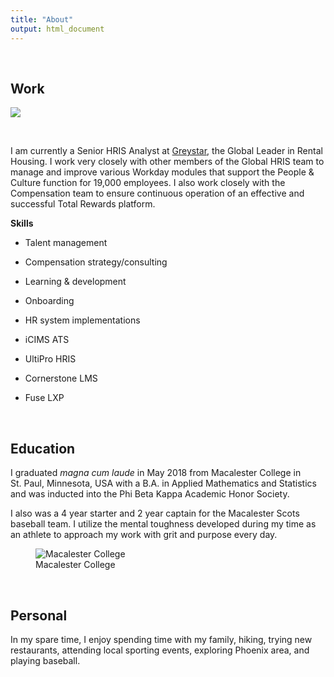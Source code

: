 ```yaml
---
title: "About"
output: html_document
---
```


\ 

## Work

![](Greystar.jpg)

\


I am currently a Senior HRIS Analyst at [Greystar](https://www.greystar.com/), the Global Leader in Rental Housing. I work very closely with other members of the Global HRIS team to manage and improve various Workday modules that support the People & Culture function for 19,000 employees. I also work closely with the Compensation team to ensure continuous operation of an effective and successful Total Rewards platform. 

**Skills**


* Talent management

* Compensation strategy/consulting

* Learning & development 

* Onboarding

* HR system implementations

* iCIMS ATS

* UltiPro HRIS

* Cornerstone LMS

* Fuse LXP



\


## Education

I graduated _magna cum laude_ in May 2018 from Macalester College in St. Paul, Minnesota, USA with a B.A. in Applied Mathematics and Statistics and was inducted into the Phi Beta Kappa Academic Honor Society.

I also was a 4 year starter and 2 year captain for the Macalester Scots baseball team. I utilize the mental toughness developed during my time as an athlete to approach my work with grit and purpose every day.

![Macalester College](macalesterOldMain.jpg)

\ 

## Personal

In my spare time, I enjoy spending time with my family, hiking, trying new restaurants, attending local sporting events, exploring Phoenix area, and playing baseball. 

